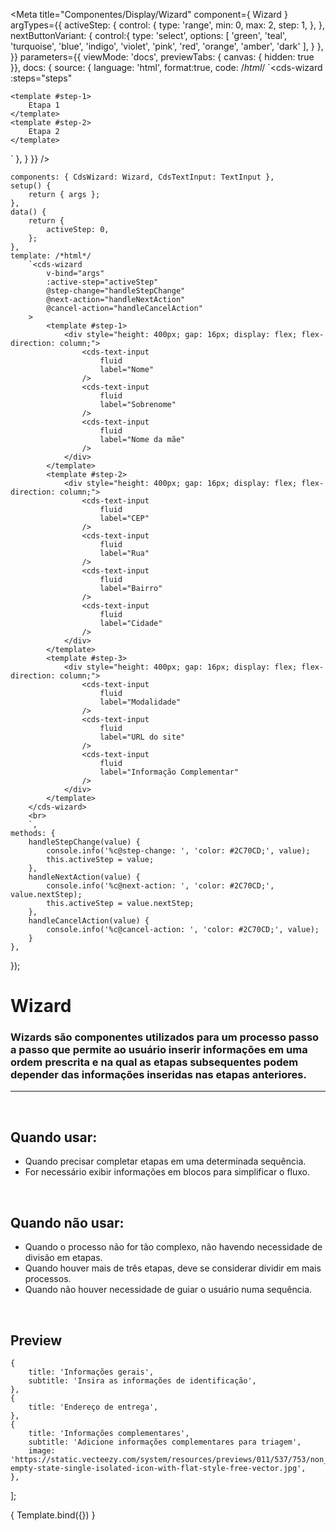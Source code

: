 
<Meta
	title="Componentes/Display/Wizard"
	component={ Wizard }
	argTypes={{
		activeStep: {
			control: {
				type: 'range',
				min: 0,
				max: 2,
				step: 1,
			},
		},
		nextButtonVariant: {
			control:{
				type: 'select',
				options: [
					'green',
					'teal',
					'turquoise',
					'blue',
					'indigo',
					'violet',
					'pink',
					'red',
					'orange',
					'amber',
					'dark'
				],
			}
		},
	}}
	parameters={{
		viewMode: 'docs',
		previewTabs: { canvas: { hidden: true }},
		docs: {
			source: {
				language: 'html',
				format:true,
				code: /*html*/ 
`<cds-wizard
	:steps="steps"
>
	<template #step-1>
		Etapa 1
	</template>
	<template #step-2>
		Etapa 2
	</template>
</cds-wizard>
`
			},
		}
	}}
/>

	components: { CdsWizard: Wizard, CdsTextInput: TextInput },
	setup() {
		return { args };
	},
	data() {
		return {
			activeStep: 0,
		};
	},
	template: /*html*/
		`<cds-wizard
			v-bind="args"
			:active-step="activeStep"
			@step-change="handleStepChange"
			@next-action="handleNextAction"
			@cancel-action="handleCancelAction"
		>
			<template #step-1>
				<div style="height: 400px; gap: 16px; display: flex; flex-direction: column;">
					<cds-text-input
						fluid
						label="Nome"
					/>
					<cds-text-input
						fluid
						label="Sobrenome"
					/>
					<cds-text-input
						fluid
						label="Nome da mãe"
					/>
				</div>
			</template>
			<template #step-2>
				<div style="height: 400px; gap: 16px; display: flex; flex-direction: column;">
					<cds-text-input
						fluid
						label="CEP"
					/>
					<cds-text-input
						fluid
						label="Rua"
					/>
					<cds-text-input
						fluid
						label="Bairro"
					/>
					<cds-text-input
						fluid
						label="Cidade"
					/>
				</div>
			</template>
			<template #step-3>
				<div style="height: 400px; gap: 16px; display: flex; flex-direction: column;">
					<cds-text-input
						fluid
						label="Modalidade"
					/>
					<cds-text-input
						fluid
						label="URL do site"
					/>
					<cds-text-input
						fluid
						label="Informação Complementar"
					/>
				</div>
			</template>
		</cds-wizard>
		<br>
		`,
	methods: {
		handleStepChange(value) {
			console.info('%c@step-change: ', 'color: #2C70CD;', value);
			this.activeStep = value;
		},
		handleNextAction(value) {
			console.info('%c@next-action: ', 'color: #2C70CD;', value.nextStep);
			this.activeStep = value.nextStep;
		},
		handleCancelAction(value) {
			console.info('%c@cancel-action: ', 'color: #2C70CD;', value);
		}
	},
});

# Wizard

### Wizards são componentes utilizados para um processo passo a passo que permite ao usuário inserir informações em uma ordem prescrita e na qual as etapas subsequentes podem depender das informações inseridas nas etapas anteriores.
---
<br />

## Quando usar:
- Quando precisar completar etapas em uma determinada sequência.
- For necessário exibir informações em  blocos para simplificar o fluxo.

<br />

## Quando não usar:
- Quando o processo não for tão complexo, não havendo necessidade de divisão em etapas.
- Quando houver mais de três etapas, deve se considerar dividir em mais processos.
- Quando não houver necessidade de guiar o usuário numa sequência.

<br />


## Preview

	{
		title: 'Informações gerais',
		subtitle: 'Insira as informações de identificação',
	},
	{
		title: 'Endereço de entrega',
	},
	{
		title: 'Informações complementares',
		subtitle: 'Adicione informações complementares para triagem',
		image: 'https://static.vecteezy.com/system/resources/previews/011/537/753/non_2x/box-empty-state-single-isolated-icon-with-flat-style-free-vector.jpg',
	},
];

<Canvas>
	<Story
		name="Wizard"
		args={{
			steps,
			nextButtonVariant: 'blue',
		}}
	>
		{ Template.bind({}) }
	</Story>
</Canvas>

<ArgsTable story="Wizard" />